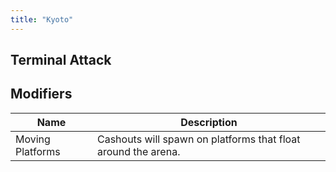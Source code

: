 ```yaml
---
title: "Kyoto"
---
```




## Terminal Attack

<TerminalAttackMap />

## Modifiers

| Name | Description |
| ---- | ----------- |
| Moving Platforms | Cashouts will spawn on platforms that float around the arena. |